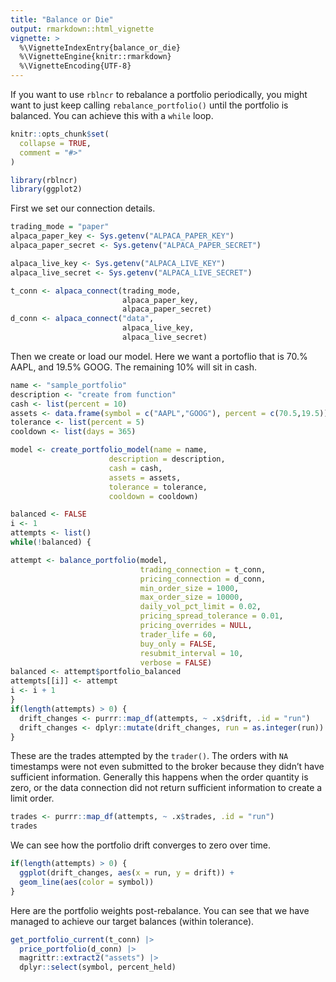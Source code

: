 ```yaml
---
title: "Balance or Die"
output: rmarkdown::html_vignette
vignette: >
  %\VignetteIndexEntry{balance_or_die}
  %\VignetteEngine{knitr::rmarkdown}
  %\VignetteEncoding{UTF-8}
---
```


If you want to use `rblncr` to rebalance a portfolio periodically, you might want to just keep calling `rebalance_portfolio()` until the portfolio is balanced. You can achieve this with a `while` loop.

```r
knitr::opts_chunk$set(
  collapse = TRUE,
  comment = "#>"
)
```

```r
library(rblncr)
library(ggplot2)
```

First we set our connection details.

```r
trading_mode = "paper"
alpaca_paper_key <- Sys.getenv("ALPACA_PAPER_KEY")
alpaca_paper_secret <- Sys.getenv("ALPACA_PAPER_SECRET")

alpaca_live_key <- Sys.getenv("ALPACA_LIVE_KEY")
alpaca_live_secret <- Sys.getenv("ALPACA_LIVE_SECRET")

t_conn <- alpaca_connect(trading_mode,
                         alpaca_paper_key,
                         alpaca_paper_secret)
d_conn <- alpaca_connect("data",
                         alpaca_live_key,
                         alpaca_live_secret)

```

Then we create or load our model. Here we want a portoflio that is 70.% AAPL, and 19.5% GOOG. The remaining 10% will sit in cash.

```r
name <- "sample_portfolio"
description <- "create from function"
cash <- list(percent = 10)
assets <- data.frame(symbol = c("AAPL","GOOG"), percent = c(70.5,19.5))
tolerance <- list(percent = 5)
cooldown <- list(days = 365)

model <- create_portfolio_model(name = name,
                      description = description,
                      cash = cash,
                      assets = assets,
                      tolerance = tolerance,
                      cooldown = cooldown)
```

```r
balanced <- FALSE
i <- 1
attempts <- list()
while(!balanced) {

attempt <- balance_portfolio(model,
                             trading_connection = t_conn,
                             pricing_connection = d_conn,
                             min_order_size = 1000,
                             max_order_size = 10000,
                             daily_vol_pct_limit = 0.02,
                             pricing_spread_tolerance = 0.01,
                             pricing_overrides = NULL,
                             trader_life = 60,
                             buy_only = FALSE,
                             resubmit_interval = 10,
                             verbose = FALSE)
balanced <- attempt$portfolio_balanced
attempts[[i]] <- attempt
i <- i + 1
}
if(length(attempts) > 0) {
  drift_changes <- purrr::map_df(attempts, ~ .x$drift, .id = "run")
  drift_changes <- dplyr::mutate(drift_changes, run = as.integer(run))
}

```

These are the trades attempted by the `trader()`. The orders with `NA` timestamps were not even submitted to the broker because they didn't have sufficient information. Generally this happens when the order quantity is zero, or the data connection did not return sufficient information to create a limit order.

```r
trades <- purrr::map_df(attempts, ~ .x$trades, .id = "run")
trades
```

We can see how the portfolio drift converges to zero over time.

```r
if(length(attempts) > 0) {
  ggplot(drift_changes, aes(x = run, y = drift)) +
  geom_line(aes(color = symbol))
}
```

Here are the portfolio weights post-rebalance. You can see that we have managed to achieve our target balances (within tolerance).

```r

get_portfolio_current(t_conn) |> 
  price_portfolio(d_conn) |> 
  magrittr::extract2("assets") |> 
  dplyr::select(symbol, percent_held)

```
